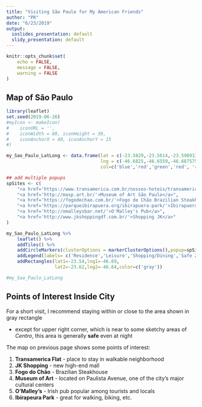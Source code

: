 ```yaml
---
title: "Visiting São Paulo for My American Friends"
author: "PR"
date: "6/23/2019"
output:
  ioslides_presentation: default
  slidy_presentation: default
---
```


```r
knitr::opts_chunk$set(
	echo = FALSE,
	message = FALSE,
	warning = FALSE
)
```

## Map of São Paulo

```r
library(leaflet)
set.seed(2019-06-26)
#myIcon <- makeIcon(
#    iconURL = '',
#    iconWidth = 80, iconHeight = 30,
#    iconAnchorX = 40, iconAnchorY = 15
#)

my_Sao_Paulo_LatLong <- data.frame(lat = c(-23.5829,-23.5614,-23.598913,-23.585,-23.5582,-23.5915),
                                   lng = c(-46.6825,-46.6559,-46.687575, -46.6625,-46.666,-46.6895),
                                   col=c('blue','red','green','red', 'red','green'))

## add multiple popups
spSites <- c(
    "<a href='https://www.transamerica.com.br/nossos-hoteis/transamerica-executive-faria-lima/'>Transamerica Flat Itaim Bibi</a>",
    "<a href='http://masp.art.br/'>Museum of Art São Paulo</a>",
    "<a href='https://fogodechao.com.br/'>Fogo de Chão Brazilian Steakhouse</a>",
    "<a href='https://parqueibirapuera.org/ibirapuera-park/'>Ibirapuera Park</a>",
    "<a href='http://omalleysbar.net/'>O'Malley's Pub</a>",
    "<a href='http://www.jkshoppingdf.com.br/'>Shopping JK</a>"
)

my_Sao_Paulo_LatLong %>%
    leaflet() %>%
    addTiles() %>%
    addCircleMarkers(clusterOptions = markerClusterOptions(),popup=spSites,color=my_Sao_Paulo_LatLong$col) %>%
    addLegend(labels= c('Residence','Leisure','Shopping/Dining','Safe Zone'), colors=c('blue','red','green','gray')) %>%
    addRectangles(lat1=-23.54,lng1=-46.69,
                  lat2=-23.62,lng2=-46.64,color=c('gray'))

#my_Sao_Paulo_LatLong


```


## Points of Interest Inside City

For a short visit, I recommend staying within or close to the area shown in gray rectangle

- except for upper right corner, which is near to some sketchy areas of *Centro*, this area is generally **safe** even at night

The map on previous page shows some points of interest:

1. **Transamerica Flat** - place to stay in walkable neighborhood
2. **JK Shopping** - new high-end mall 
3. **Fogo do Chão** - Brazilian Steakhouse
4. **Museum of Art** - located on Paulista Avenue, one of the city's major cultural centers
5. **O'Malley's** - Irish pub popular among tourists and locals 
6. **Ibirapeura Park** - great for walking, biking, etc.

 

